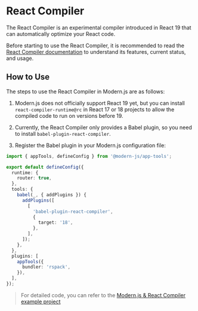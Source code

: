 # React Compiler

The React Compiler is an experimental compiler introduced in React 19 that can automatically optimize your React code.

Before starting to use the React Compiler, it is recommended to read the [React Compiler documentation](https://zh-hans.react.dev/learn/react-compiler) to understand its features, current status, and usage.

## How to Use

The steps to use the React Compiler in Modern.js are as follows:

1. Modern.js does not officially support React 19 yet, but you can install `react-compiler-runtime@rc` in React 17 or 18 projects to allow the compiled code to run on versions before 19.

2. Currently, the React Compiler only provides a Babel plugin, so you need to install `babel-plugin-react-compiler`.

3. Register the Babel plugin in your Modern.js configuration file:

```ts title="modern.config.ts"
import { appTools, defineConfig } from '@modern-js/app-tools';

export default defineConfig({
  runtime: {
    router: true,
  },
  tools: {
    babel(_, { addPlugins }) {
      addPlugins([
        [
          'babel-plugin-react-compiler',
          {
            target: '18',
          },
        ],
      ]);
    },
  },
  plugins: [
    appTools({
      bundler: 'rspack',
    }),
  ],
});
```

> For detailed code, you can refer to the [Modern.js & React Compiler example project](https://github.com/web-infra-dev/modern-js-examples/tree/main/examples/react-compiler)
